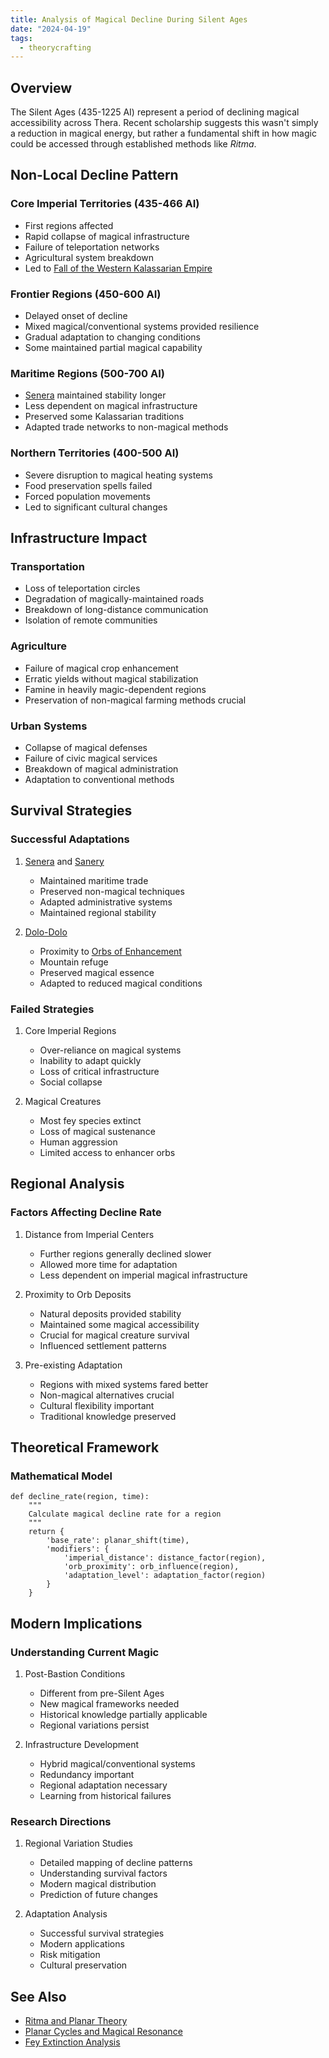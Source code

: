 ```yaml
---
title: Analysis of Magical Decline During Silent Ages
date: "2024-04-19"
tags:
  - theorycrafting
---
```


## Overview

The Silent Ages (435-1225 AI) represent a period of declining magical
accessibility across Thera. Recent scholarship suggests this wasn't simply a
reduction in magical energy, but rather a fundamental shift in how magic could
be accessed through established methods like *Ritma*.

## Non-Local Decline Pattern

### Core Imperial Territories (435-466 AI)

* First regions affected
* Rapid collapse of magical infrastructure
* Failure of teleportation networks
* Agricultural system breakdown
* Led to
  [Fall of the Western Kalassarian Empire](/events/fall-of-the-western-kalassarian-empire/)

### Frontier Regions (450-600 AI)

* Delayed onset of decline
* Mixed magical/conventional systems provided resilience
* Gradual adaptation to changing conditions
* Some maintained partial magical capability

### Maritime Regions (500-700 AI)

* [Senera](/locations/senera/) maintained stability longer
* Less dependent on magical infrastructure
* Preserved some Kalassarian traditions
* Adapted trade networks to non-magical methods

### Northern Territories (400-500 AI)

* Severe disruption to magical heating systems
* Food preservation spells failed
* Forced population movements
* Led to significant cultural changes

## Infrastructure Impact

### Transportation

* Loss of teleportation circles
* Degradation of magically-maintained roads
* Breakdown of long-distance communication
* Isolation of remote communities

### Agriculture

* Failure of magical crop enhancement
* Erratic yields without magical stabilization
* Famine in heavily magic-dependent regions
* Preservation of non-magical farming methods crucial

### Urban Systems

* Collapse of magical defenses
* Failure of civic magical services
* Breakdown of magical administration
* Adaptation to conventional methods

## Survival Strategies

### Successful Adaptations

1. [Senera](/locations/senera) and [Sanery](/locations/sanery/)

   * Maintained maritime trade
   * Preserved non-magical techniques
   * Adapted administrative systems
   * Maintained regional stability

2. [Dolo-Dolo](/species/dolo-dolo/)
   * Proximity to
     [Orbs of Enhancement](/misc/orbs-of-power/orb-of-enhancement/)
   * Mountain refuge
   * Preserved magical essence
   * Adapted to reduced magical conditions

### Failed Strategies

1. Core Imperial Regions

   * Over-reliance on magical systems
   * Inability to adapt quickly
   * Loss of critical infrastructure
   * Social collapse

2. Magical Creatures
   * Most fey species extinct
   * Loss of magical sustenance
   * Human aggression
   * Limited access to enhancer orbs

## Regional Analysis

### Factors Affecting Decline Rate

1. Distance from Imperial Centers

   * Further regions generally declined slower
   * Allowed more time for adaptation
   * Less dependent on imperial magical infrastructure

2. Proximity to Orb Deposits

   * Natural deposits provided stability
   * Maintained some magical accessibility
   * Crucial for magical creature survival
   * Influenced settlement patterns

3. Pre-existing Adaptation
   * Regions with mixed systems fared better
   * Non-magical alternatives crucial
   * Cultural flexibility important
   * Traditional knowledge preserved

## Theoretical Framework

### Mathematical Model

```
def decline_rate(region, time):
    """
    Calculate magical decline rate for a region
    """
    return {
        'base_rate': planar_shift(time),
        'modifiers': {
            'imperial_distance': distance_factor(region),
            'orb_proximity': orb_influence(region),
            'adaptation_level': adaptation_factor(region)
        }
    }
```

## Modern Implications

### Understanding Current Magic

1. Post-Bastion Conditions

   * Different from pre-Silent Ages
   * New magical frameworks needed
   * Historical knowledge partially applicable
   * Regional variations persist

2. Infrastructure Development
   * Hybrid magical/conventional systems
   * Redundancy important
   * Regional adaptation necessary
   * Learning from historical failures

### Research Directions

1. Regional Variation Studies

   * Detailed mapping of decline patterns
   * Understanding survival factors
   * Modern magical distribution
   * Prediction of future changes

2. Adaptation Analysis
   * Successful survival strategies
   * Modern applications
   * Risk mitigation
   * Cultural preservation

## See Also

* [Ritma and Planar Theory](/notes/theorycrafting/ritma-and-planar-theory)
* [Planar Cycles and Magical Resonance](/notes/theorycrafting/planar-cycles-and-magic)
* [Fey Extinction Analysis](/notes/theorycrafting/fey-extinction-analysis)
